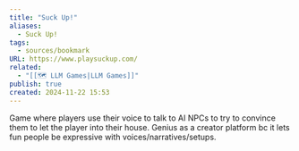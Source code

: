 ```yaml
---
title: "Suck Up!"
aliases:
  - Suck Up!
tags:
  - sources/bookmark
URL: https://www.playsuckup.com/
related:
  - "[[🗺️ LLM Games|LLM Games]]"
publish: true
created: 2024-11-22 15:53
---
```


Game where players use their voice to talk to AI NPCs to try to convince them to let the player into their house. Genius as a creator platform bc it lets fun people be expressive with voices/narratives/setups.